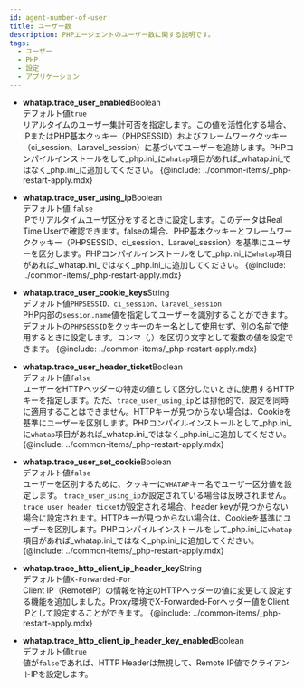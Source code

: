 ```yaml
---
id: agent-number-of-user
title: ユーザー数
description: PHPエージェントのユーザー数に関する説明です。
tags:
  - ユーザー
  - PHP
  - 設定
  - アプリケーション
---
```


-   **whatap.trace_user_enabled**<span class='type'>Boolean</span><br/>
        デフォルト値`true`<br/>
        リアルタイムのユーザー集計可否を指定します。この値を活性化する場合、IPまたはPHP基本クッキー（PHPSESSID）およびフレームワーククッキー（ci_session、Laravel_session）に基づいてユーザーを追跡します。PHPコンパイルインストールをして_php.ini_に`whatap`項目があれば_whatap.ini_ではなく_php.ini_に追加してください。 
    {@include: ../common-items/_php-restart-apply.mdx}

-   **whatap.trace_user_using_ip**<span class='type'>Boolean</span><br/>
        デフォルト値 `false`<br/>
        IPでリアルタイムユーザ区分をするときに設定します。このデータはReal Time Userで確認できます。falseの場合、PHP基本クッキーとフレームワーククッキー（PHPSESSID、ci_session、Laravel_session）を基準にユーザーを区分します。PHPコンパイルインストールをして_php.ini_に`whatap`項目があれば_whatap.ini_ではなく_php.ini_に追加してください。
    {@include: ../common-items/_php-restart-apply.mdx}

-   **whatap.trace_user_cookie_keys**<span class='type'>String</span><br/>
        デフォルト値`PHPSESSID、ci_session、laravel_session`<br/>
        PHP内部の`session.name`値を指定してユーザーを識別することができます。デフォルトの`PHPSESSID`をクッキーのキー名として使用せず、別の名前で使用するときに設定します。コンマ（_,_）を区切り文字として複数の値を設定できます。
    {@include: ../common-items/_php-restart-apply.mdx}

-   **whatap.trace_user_header_ticket**<span class='type'>Boolean</span><br/>
        デフォルト値`false`<br/>
        ユーザーをHTTPヘッダーの特定の値として区分したいときに使用するHTTPキーを指定します。ただ、`trace_user_using_ip`とは排他的で、設定を同時に適用することはできません。HTTPキーが見つからない場合は、Cookieを基準にユーザーを区別します。PHPコンパイルインストールとして_php.ini_に`whatap`項目があれば_whatap.ini_ではなく_php.ini_に追加してください。
    {@include: ../common-items/_php-restart-apply.mdx}

<!-- 설명 문장 수정 필요 가독성 떨어지고 뜻이 모호함 -->

-   **whatap.trace_user_set_cookie**<span class='type'>Boolean</span><br/>
        デフォルト値`false`<br/>
        ユーザーを区別するために、クッキーに`WHATAP`キー名でユーザー区分値を設定します。 `trace_user_using_ip`が設定されている場合は反映されません。`trace_user_header_ticket`が設定される場合、header keyが見つからない場合に設定されます。HTTPキーが見つからない場合は、Cookieを基準にユーザーを区別します。PHPコンパイルインストールをして_php.ini_に`whatap`項目があれば_whatap.ini_ではなく_php.ini_に追加してください。
    {@include: ../common-items/_php-restart-apply.mdx}

-   **whatap.trace_http_client_ip_header_key**<span class='type'>String</span><br/>
        デフォルト値`X-Forwarded-For`<br/>
        Client IP（RemoteIP）の情報を特定のHTTPヘッダーの値に変更して設定する機能を追加しました。Proxy環境でX-Forwarded-Forヘッダー値をClient IPとして設定することができます。
    {@include: ../common-items/_php-restart-apply.mdx}

-   **whatap.trace_http_client_ip_header_key_enabled**<span class='type'>Boolean</span><br/>
      デフォルト値`true`<br/>
      値が`false`であれば、HTTP Headerは無視して、Remote IP値でクライアントIPを設定します。
